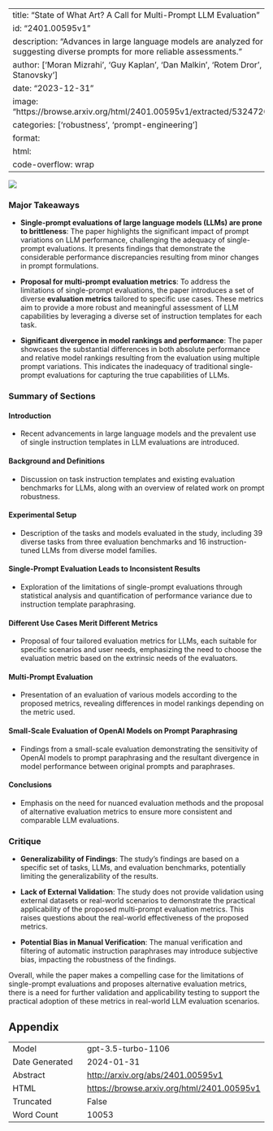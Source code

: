 
---
title: "State of What Art? A Call for Multi-Prompt LLM Evaluation"
id: "2401.00595v1"
description: "Advances in large language models are analyzed for their evaluation, suggesting diverse prompts for more reliable assessments."
author: ['Moran Mizrahi', 'Guy Kaplan', 'Dan Malkin', 'Rotem Dror', 'Dafna Shahaf', 'Gabriel Stanovsky']
date: "2023-12-31"
image: "https://browse.arxiv.org/html/2401.00595v1/extracted/5324720/figures/swfigure12.png"
categories: ['robustness', 'prompt-engineering']
format:
  html:
    code-overflow: wrap
---

![](https://browse.arxiv.org/html/2401.00595v1/extracted/5324720/figures/swfigure12.png)

### Major Takeaways

- **Single-prompt evaluations of large language models (LLMs) are prone to brittleness**: The paper highlights the significant impact of prompt variations on LLM performance, challenging the adequacy of single-prompt evaluations. It presents findings that demonstrate the considerable performance discrepancies resulting from minor changes in prompt formulations.

- **Proposal for multi-prompt evaluation metrics**: To address the limitations of single-prompt evaluations, the paper introduces a set of diverse **evaluation metrics** tailored to specific use cases. These metrics aim to provide a more robust and meaningful assessment of LLM capabilities by leveraging a diverse set of instruction templates for each task.

- **Significant divergence in model rankings and performance**: The paper showcases the substantial differences in both absolute performance and relative model rankings resulting from the evaluation using multiple prompt variations. This indicates the inadequacy of traditional single-prompt evaluations for capturing the true capabilities of LLMs.

### Summary of Sections

#### Introduction
- Recent advancements in large language models and the prevalent use of single instruction templates in LLM evaluations are introduced.

#### Background and Definitions
- Discussion on task instruction templates and existing evaluation benchmarks for LLMs, along with an overview of related work on prompt robustness.

#### Experimental Setup
- Description of the tasks and models evaluated in the study, including 39 diverse tasks from three evaluation benchmarks and 16 instruction-tuned LLMs from diverse model families.

#### Single-Prompt Evaluation Leads to Inconsistent Results
- Exploration of the limitations of single-prompt evaluations through statistical analysis and quantification of performance variance due to instruction template paraphrasing.

#### Different Use Cases Merit Different Metrics
- Proposal of four tailored evaluation metrics for LLMs, each suitable for specific scenarios and user needs, emphasizing the need to choose the evaluation metric based on the extrinsic needs of the evaluators.

#### Multi-Prompt Evaluation
- Presentation of an evaluation of various models according to the proposed metrics, revealing differences in model rankings depending on the metric used.

#### Small-Scale Evaluation of OpenAI Models on Prompt Paraphrasing
- Findings from a small-scale evaluation demonstrating the sensitivity of OpenAI models to prompt paraphrasing and the resultant divergence in model performance between original prompts and paraphrases.

#### Conclusions
- Emphasis on the need for nuanced evaluation methods and the proposal of alternative evaluation metrics to ensure more consistent and comparable LLM evaluations.

### Critique

- **Generalizability of Findings**: The study’s findings are based on a specific set of tasks, LLMs, and evaluation benchmarks, potentially limiting the generalizability of the results.

- **Lack of External Validation**: The study does not provide validation using external datasets or real-world scenarios to demonstrate the practical applicability of the proposed multi-prompt evaluation metrics. This raises questions about the real-world effectiveness of the proposed metrics.

- **Potential Bias in Manual Verification**: The manual verification and filtering of automatic instruction paraphrases may introduce subjective bias, impacting the robustness of the findings.

Overall, while the paper makes a compelling case for the limitations of single-prompt evaluations and proposes alternative evaluation metrics, there is a need for further validation and applicability testing to support the practical adoption of these metrics in real-world LLM evaluation scenarios.

## Appendix

|          |          |
|----------|----------|
| Model     | gpt-3.5-turbo-1106       |
| Date Generated     | 2024-01-31       |
| Abstract | [http://arxiv.org/abs/2401.00595v1](http://arxiv.org/abs/2401.00595v1)        |
| HTML     | [https://browse.arxiv.org/html/2401.00595v1](https://browse.arxiv.org/html/2401.00595v1)       |
| Truncated       | False       |
| Word Count       | 10053       |
